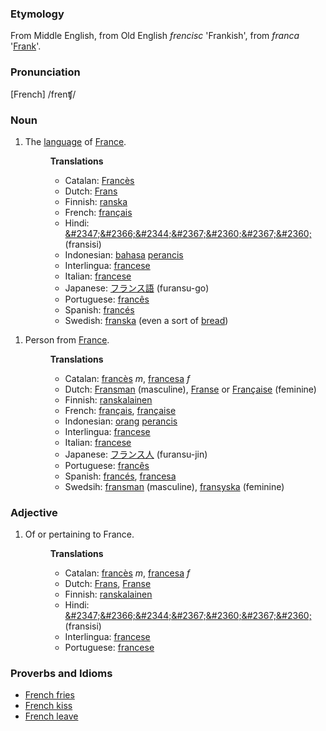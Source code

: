 ===Etymology===
From Middle English, from Old English <i>frencisc</i> 'Frankish', from <i>franca</i> '[[Frank]]'.  

===Pronunciation===
[French] /frenʧ/

===Noun===
# The [[language]] of [[France]].
#:'''Translations'''
#:*Catalan: [[Francès]]
#:*Dutch: [[Frans]]
#:*Finnish: [[ranska]]
#:*French: [[français]] 
#:*Hindi: [[&#2347;&#2366;&#2344;&#2367;&#2360;&#2367;&#2360;]] (fransisi)
#:*Indonesian: [[bahasa]] [[perancis]]
#:*Interlingua: [[francese]]
#:*Italian: [[francese]]
#:*Japanese: [[フランス語]] (furansu-go)
#:*Portuguese: [[francês]]
#:*Spanish: [[francés]]
#:*Swedish: [[franska]] (even a sort of [[bread]])

# Person from [[France]].
#:'''Translations'''
#:*Catalan: [[francès]] ''m'', [[francesa]] ''f''
#:*Dutch: [[Fransman]] (masculine), [[Franse]] or [[Française]] (feminine)
#:*Finnish: [[ranskalainen]]
#:*French: [[français]], [[française]] 
#:*Indonesian: [[orang]] [[perancis]]
#:*Interlingua: [[francese]]
#:*Italian: [[francese]]
#:*Japanese: [[フランス人]] (furansu-jin)
#:*Portuguese: [[francês]]
#:*Spanish: [[francés]], [[francesa]]
#:*Swedsih: [[fransman]] (masculine), [[fransyska]] (feminine)

===Adjective===
# Of or pertaining to France.
#:'''Translations'''
#:*Catalan: [[francès]] ''m'', [[francesa]] ''f''
#:*Dutch: [[Frans]], [[Franse]]
#:*Finnish: [[ranskalainen]]
#:*Hindi: [[&#2347;&#2366;&#2344;&#2367;&#2360;&#2367;&#2360;]] (fransisi)
#:*Interlingua: [[francese]]
#:*Portuguese: [[francese]]


===Proverbs and Idioms===
*[[French fries]]
*[[French kiss]]
*[[French leave]]